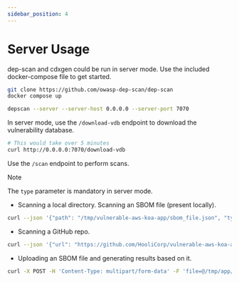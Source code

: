 ```yaml
---
sidebar_position: 4
---
```


# Server Usage

dep-scan and cdxgen could be run in server mode. Use the included docker-compose file to get started.

```bash
git clone https://github.com/owasp-dep-scan/dep-scan
docker compose up
```

```bash
depscan --server --server-host 0.0.0.0 --server-port 7070
```

In server mode, use the `/download-vdb` endpoint to download the vulnerability database.

```bash
# This would take over 5 minutes
curl http://0.0.0.0:7070/download-vdb
```

Use the `/scan` endpoint to perform scans.

> [!NOTE]
> The `type` parameter is mandatory in server mode.

-   Scanning a local directory.
Scanning an SBOM file (present locally).

```bash
curl --json '{"path": "/tmp/vulnerable-aws-koa-app/sbom_file.json", "type": "js"}' http://0.0.0.0:7070/scan
```

-   Scanning a GitHub repo.

```bash
curl --json '{"url": "https://github.com/HooliCorp/vulnerable-aws-koa-app", "type": "js"}' http://0.0.0.0:7070/scan -o app.vdr.json
```

-   Uploading an SBOM file and generating results based on it.

```bash
curl -X POST -H 'Content-Type: multipart/form-data' -F 'file=@/tmp/app/sbom_file.json' http://0.0.0.0:7070/scan?type=js
```
